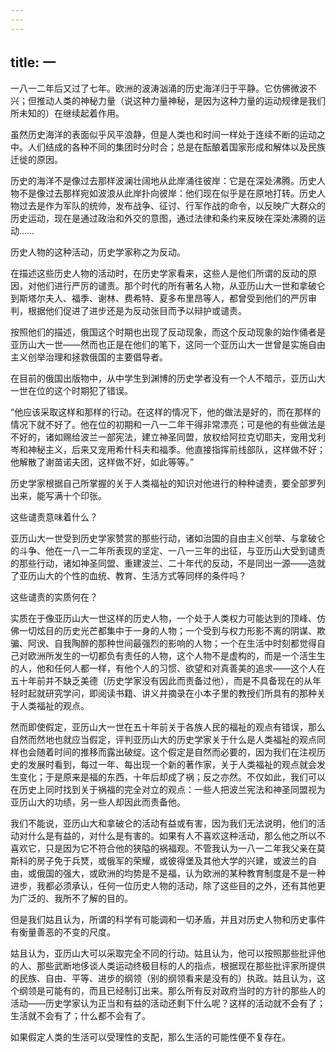 ```yaml
---
---
---
```

title: 一
---



一八一二年后又过了七年。欧洲的波涛汹涌的历史海洋归于平静。它仿佛微波不兴；但推动人类的神秘力量（说这种力量神秘，是因为这种力量的运动规律是我们所未知的）在继续起着作用。

虽然历史海洋的表面似乎风平浪静，但是人类也和时间一样处于连续不断的运动之中。人们结成的各种不同的集团时分时合；总是在酝酿着国家形成和解体以及民族迁徙的原因。

历史的海洋不是像过去那样波澜壮阔地从此岸涌往彼岸：它是在深处沸腾。历史人物不是像过去那样宛如波浪从此岸扑向彼岸：他们现在似乎是在原地打转。历史人物过去是作为军队的统帅，发布战争、征讨、行军作战的命令，以反映广大群众的历史运动，现在是通过政治和外交的意图，通过法律和条约来反映在深处沸腾的运动……

历史人物的这种活动，历史学家称之为反动。

在描述这些历史人物的活动时，在历史学家看来，这些人是他们所谓的反动的原因，对他们进行严厉的谴责。那个时代的所有著名人物，从亚历山大一世和拿破仑到斯塔尔夫人、福季、谢林、费希特、夏多布里昂等人，都曾受到他们的严厉审判，根据他们促进了进步还是为反动张目而予以辩护或谴责。

按照他们的描述，俄国这个时期也出现了反动现象，而这个反动现象的始作俑者是亚历山大一世——然而也正是在他们的笔下，这同一个亚历山大一世曾是实施自由主义创举治理和拯救俄国的主要倡导者。

在目前的俄国出版物中，从中学生到渊博的历史学者没有一个人不暗示，亚历山大一世在位的这个时期犯了错误。

“他应该采取这样和那样的行动。在这样的情况下，他的做法是好的，而在那样的情况下就不好了。他在位的初期和一八一二年干得非常漂亮；可是他的有些做法是不好的，诸如赐给波兰一部宪法，建立神圣同盟，放权给阿拉克切耶夫，宠用戈利岑和神秘主义，后来又宠用希什科夫和福季。他直接指挥前线部队，这样做不好；他解散了谢苗诺夫团，这样做不好，如此等等。”

历史学家根据自己所掌握的关于人类福祉的知识对他进行的种种谴责，要全部罗列出来，能写满十个印张。

这些谴责意味着什么？

亚历山大一世受到历史学家赞赏的那些行动，诸如治国的自由主义创举、与拿破仑的斗争、他在一八一二年所表现的坚定、一八一三年的出征，与亚历山大受到谴责的那些行动，诸如神圣同盟、重建波兰、二十年代的反动，不是同出一源——造就了亚历山大的个性的血统、教育、生活方式等同样的条件吗？

这些谴责的实质何在？

实质在于像亚历山大一世这样的历史人物，一个处于人类权力可能达到的顶峰、仿佛一切炫目的历史光芒都集中于一身的人物；一个受到与权力形影不离的阴谋、欺骗、阿谀、自我陶醉的那种世间最强烈的影响的人物；一个在生活中时刻都觉得自己对欧洲所发生的一切都负有责任的人物，这个人物不是虚构的，而是一个活生生的人，他和任何人都一样，有他个人的习惯、欲望和对真善美的追求——这个人在五十年前并不缺乏美德（历史学家没有因此而责备过他），而是不具备现在的从年轻时起就研究学问，即阅读书籍、讲义并摘录在小本子里的教授们所具有的那种关于人类福祉的观点。

然而即使假定，亚历山大一世在五十年前关于各族人民的福祉的观点有错误，那么自然而然地也就应当假定，评判亚历山大的历史学家关于什么是人类福祉的观点同样也会随着时间的推移而露出破绽。这个假定是自然而必要的，因为我们在注视历史的发展时看到，每过一年、每出现一个新的著作家，关于人类福祉的观点就会发生变化；于是原来是福的东西，十年后却成了祸；反之亦然。不仅如此，我们可以在历史上同时找到关于祸福的完全对立的观点：一些人把波兰宪法和神圣同盟视为亚历山大的功绩，另一些人却因此而责备他。

我们不能说，亚历山大和拿破仑的活动有益或有害，因为我们无法说明，他们的活动对什么是有益的，对什么是有害的。如果有人不喜欢这种活动，那么他之所以不喜欢它，只是因为它不符合他的狭隘的祸福观。不管我认为一八一二年我父亲在莫斯科的房子免于兵燹，或俄军的荣耀，或彼得堡及其他大学的兴建，或波兰的自由，或俄国的强大，或欧洲的均势是不是福，认为欧洲的某种教育制度是不是一种进步，我都必须承认，任何一位历史人物的活动，除了这些目的之外，还有其他更为广泛的、我所不了解的目的。

但是我们姑且认为，所谓的科学有可能调和一切矛盾，并且对历史人物和历史事件有衡量善恶的不变的尺度。

姑且认为，亚历山大可以采取完全不同的行动。姑且认为，他可以按照那些批评他的人、那些武断地侈谈人类运动终极目标的人的指点，根据现在那些批评家所提供的民族、自由、平等、进步的纲领（别的纲领看来是没有的）执政。姑且认为，这个纲领是可能有的，而且已经制订出来。那么所有反对政府当时的方针的那些人的活动——历史学家认为正当和有益的活动还剩下什么呢？这样的活动就不会有了；生活就不会有了；什么都不会有了。

如果假定人类的生活可以受理性的支配，那么生活的可能性便不复存在。